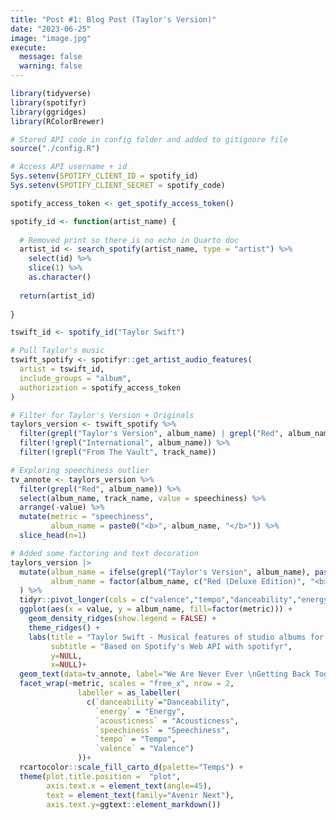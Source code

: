 ```yaml
---
title: "Post #1: Blog Post (Taylor's Version)"
date: "2023-06-25"
image: "image.jpg"
execute:
  message: false
  warning: false
---
```


<style>

#title-block-header {
  margin-block-end: 1rem;
  position: relative;
  margin-top: -1px;
  background: #f6ba52
}

#quarto-header > nav {
  background: #ffd180 !important;
}

.quarto-title-banner {
  margin-block-end: 1rem;
  position: relative;
  background: #ffd180
}

</style>

```r
library(tidyverse)
library(spotifyr)
library(ggridges)
library(RColorBrewer)

# Stored API code in config folder and added to gitignore file
source("./config.R")

# Access API username + id
Sys.setenv(SPOTIFY_CLIENT_ID = spotify_id)
Sys.setenv(SPOTIFY_CLIENT_SECRET = spotify_code)

spotify_access_token <- get_spotify_access_token()

spotify_id <- function(artist_name) {
  
  # Removed print so there is no echo in Quarto doc
  artist_id <- search_spotify(artist_name, type = "artist") %>%
    select(id) %>%
    slice(1) %>%
    as.character()
  
  return(artist_id)
   
}

tswift_id <- spotify_id("Taylor Swift")

# Pull Taylor's music
tswift_spotify <- spotifyr::get_artist_audio_features(
  artist = tswift_id,
  include_groups = "album",
  authorization = spotify_access_token
)

# Filter for Taylor's Version + Originals
taylors_version <- tswift_spotify %>%
  filter(grepl("Taylor's Version", album_name) | grepl("Red", album_name) | grepl("Fearless", album_name)) %>%
  filter(!grepl("International", album_name)) %>%
  filter(!grepl("From The Vault", track_name))

# Exploring speechiness outlier
tv_annote <- taylors_version %>%
  filter(grepl("Red", album_name)) %>%
  select(album_name, track_name, value = speechiness) %>%
  arrange(-value) %>%
  mutate(metric = "speechiness",
         album_name = paste0("<b>", album_name, "</b>")) %>%
  slice_head(n=1)

# Added some factoring and text decoration
taylors_version |>
  mutate(album_name = ifelse(grepl("Taylor's Version", album_name), paste0("<b>", album_name, "</b>"), album_name),
         album_name = factor(album_name, c("Red (Deluxe Edition)", "<b>Red (Taylor's Version)</b>", "Fearless (Platinum Edition)", "<b>Fearless (Taylor's Version)</b>"))
  ) %>%
  tidyr::pivot_longer(cols = c("valence","tempo","danceability","energy", "speechiness", "acousticness"), names_to = "metric") |>
  ggplot(aes(x = value, y = album_name, fill=factor(metric))) +
    geom_density_ridges(show.legend = FALSE) +
    theme_ridges() +
    labs(title = "Taylor Swift - Musical features of studio albums for original releases vs. re-recordings",
         subtitle = "Based on Spotify's Web API with spotifyr",
         y=NULL,
         x=NULL)+
  geom_text(data=tv_annote, label="We Are Never Ever \nGetting Back Together", vjust=-0.5, hjust=0.8, family="Avenir", size=1.5) +
  facet_wrap(~metric, scales = "free_x", nrow = 2,
               labeller = as_labeller(
                 c(`danceability`="Danceability", 
                   `energy` = "Energy",
                   `acousticness` = "Acousticness", 
                   `speechiness` = "Speechiness",
                   `tempo` = "Tempo", 
                   `valence` = "Valence")
               ))+
  rcartocolor::scale_fill_carto_d(palette="Temps") +
  theme(plot.title.position =  "plot",
        axis.text.x = element_text(angle=45),
        text = element_text(family="Avenir Next"),
        axis.text.y=ggtext::element_markdown())

```
